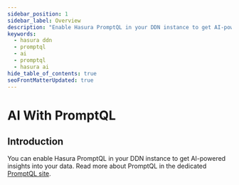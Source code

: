 ```yaml
---
sidebar_position: 1
sidebar_label: Overview
description: "Enable Hasura PromptQL in your DDN instance to get AI-powered insights into your data."
keywords:
  - hasura ddn
  - promptql
  - ai
  - promptql
  - hasura ai
hide_table_of_contents: true
seoFrontMatterUpdated: true
---
```



# AI With PromptQL

## Introduction

You can enable Hasura PromptQL in your DDN instance to get AI-powered insights into your data. Read more about PromptQL
in the dedicated [PromptQL site](https://promptql.hasura.io/).

